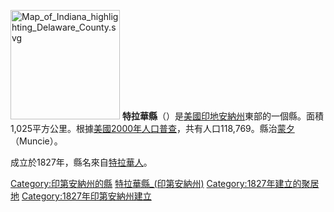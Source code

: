 {{Otheruses|特拉華縣|subject=美國印地安納州的一個縣|other=同名的縣}}
[[File:Map_of_Indiana_highlighting_Delaware_County.svg|175px]]
'''特拉華縣'''（{{lang-en|Delaware County}}）是[[美國|美國]][[印地安納州|印地安納州]]東部的一個縣。面積1,025平方公里。根據[[美國2000年人口普查|美國2000年人口普查]]，共有人口118,769。縣治[[蒙夕_(印地安納州)|蒙夕]]（Muncie）。

成立於1827年，縣名來自[[特拉華人|特拉華人]]。

{{印第安納州}}
{{特拉華縣 (印地安納州)}}
{{Authority control}}

{{DEFAULTSORT:Delaware County}}
[[Category:印第安納州的縣|Category:印第安納州的縣]]
[[Category:特拉華縣_(印第安納州)|]]
[[Category:1827年建立的聚居地|Category:1827年建立的聚居地]]
[[Category:1827年印第安納州建立|Category:1827年印第安納州建立]]

{{Indiana-geo-stub}}